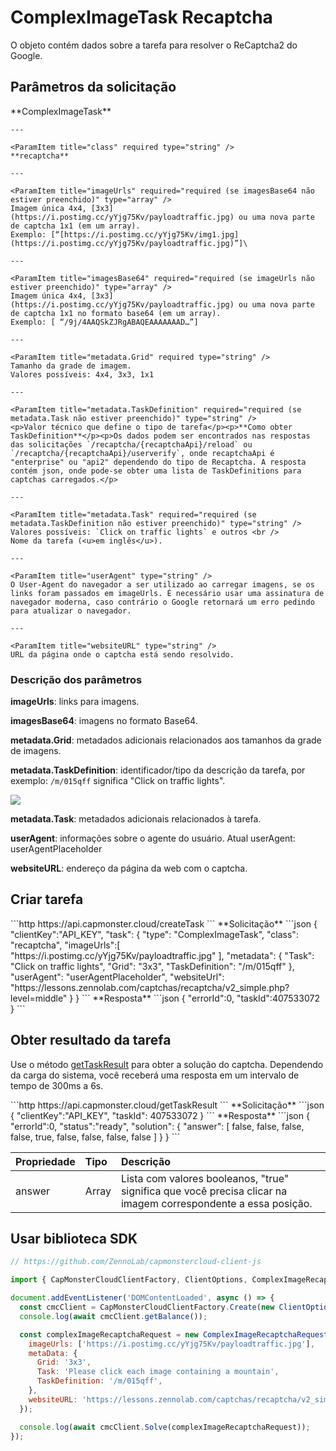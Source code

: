 ﻿---
sidebar_position: 8
sidebar_label: ComplexImageTask Recaptcha
---


# ComplexImageTask Recaptcha

<PriceBlockWrap>
  <PriceBlock title="reCAPTCHA 2 (3x3)" name="recaptcha3x3Image"/>
  <PriceBlock title="reCAPTCHA 2 (3x3)" name="recaptcha3x3DynamicImage"/>
  <PriceBlock title="reCAPTCHA 2 (4x4)" name="recaptcha4x4Image"/>
</PriceBlockWrap>

O objeto contém dados sobre a tarefa para resolver o ReCaptcha2 do Google.


## Parâmetros da solicitação
<TabItem value="proxyless" label="RecaptchaV2EnterpriseTaskProxyless (sem proxy)" default className="bordered-panel">
    <ParamItem title="type" required type="string" />
    **ComplexImageTask**

    ---

    <ParamItem title="class" required type="string" />
    **recaptcha**

    ---

    <ParamItem title="imageUrls" required="required (se imagesBase64 não estiver preenchido)" type="array" />
    Imagem única 4x4, [3x3](https://i.postimg.cc/yYjg75Kv/payloadtraffic.jpg) ou uma nova parte de captcha 1x1 (em um array).
    Exemplo: [“[https://i.postimg.cc/yYjg75Kv/img1.jpg](https://i.postimg.cc/yYjg75Kv/payloadtraffic.jpg)”]\

    ---

    <ParamItem title="imagesBase64" required="required (se imageUrls não estiver preenchido)" type="array" />
    Imagem única 4x4, [3x3](https://i.postimg.cc/yYjg75Kv/payloadtraffic.jpg) ou uma nova parte de captcha 1x1 no formato base64 (em um array).
    Exemplo: [ “/9j/4AAQSkZJRgABAQEAAAAAAAD…”]

    ---

    <ParamItem title="metadata.Grid" required type="string" />
    Tamanho da grade de imagem.
    Valores possíveis: 4x4, 3x3, 1x1

    ---

    <ParamItem title="metadata.TaskDefinition" required="required (se metadata.Task não estiver preenchido)" type="string" />
    <p>Valor técnico que define o tipo de tarefa</p><p>**Como obter TaskDefinition**</p><p>Os dados podem ser encontrados nas respostas das solicitações `/recaptcha/{recaptchaApi}/reload` ou `/recaptcha/{recaptchaApi}/userverify`, onde recaptchaApi é "enterprise" ou "api2" dependendo do tipo de Recaptcha. A resposta contém json, onde pode-se obter uma lista de TaskDefinitions para captchas carregados.</p>

    ---

    <ParamItem title="metadata.Task" required="required (se metadata.TaskDefinition não estiver preenchido)" type="string" />
    Valores possíveis: `Click on traffic lights` e outros <br />
    Nome da tarefa (<u>em inglês</u>).

    ---

    <ParamItem title="userAgent" type="string" />
    O User-Agent do navegador a ser utilizado ao carregar imagens, se os links foram passados em imageUrls. É necessário usar uma assinatura de navegador moderna, caso contrário o Google retornará um erro pedindo para atualizar o navegador.

    ---

    <ParamItem title="websiteURL" type="string" />
    URL da página onde o captcha está sendo resolvido.
  </TabItem>

### Descrição dos parâmetros

**imageUrls**: links para imagens.

**imagesBase64**: imagens no formato Base64.

**metadata.Grid**: metadados adicionais relacionados aos tamanhos da grade de imagens.

**metadata.TaskDefinition**: identificador/tipo da descrição da tarefa, por exemplo: `/m/015qff` significa "Click on traffic lights".

![](./images/recaptcha-click/taskdefinition.png)

**metadata.Task**: metadados adicionais relacionados à tarefa.

**userAgent**: informações sobre o agente do usuário. Atual userAgent: userAgentPlaceholder

**websiteURL**: endereço da página da web com o captcha.


## Criar tarefa


<TabItem value="proxyless" label="RecaptchaV2TaskProxyless (sem proxy)" default className="method-panel">
<MethodItem>
  ```http
  https://api.capmonster.cloud/createTask
  ```
</MethodItem>
<MethodDescription>
**Solicitação**
```json
{
  "clientKey":"API_KEY",
  "task": {
    "type": "ComplexImageTask",
    "class": "recaptcha",
    "imageUrls":[ "https://i.postimg.cc/yYjg75Kv/payloadtraffic.jpg" ],
    "metadata": {
      "Task": "Click on traffic lights",
      "Grid": "3x3",
      "TaskDefinition": "/m/015qff"
    },
    "userAgent": "userAgentPlaceholder",
    "websiteUrl": "https://lessons.zennolab.com/captchas/recaptcha/v2_simple.php?level=middle"
  }
}
```
**Resposta**
```json
{
  "errorId":0,
  "taskId":407533072
}
```

</MethodDescription>
</TabItem>



## Obter resultado da tarefa
Use o método [getTaskResult](../api/methods/get-task-result.md) para obter a solução do captcha. Dependendo da carga do sistema, você receberá uma resposta em um intervalo de tempo de 300ms a 6s.

<TabItem value="proxyless" label="GeeTestTaskProxyless (sem proxy)" default className="method-panel-full">
    <MethodItem>
```http
https://api.capmonster.cloud/getTaskResult
```
    </MethodItem>
    <MethodDescription>
**Solicitação**
```json
{
  "clientKey":"API_KEY",
  "taskId": 407533072
}
```
**Resposta**
```json
{
  "errorId":0,
  "status":"ready",
  "solution": {
    "answer": [ false, false, false, false, true, false, false, false, false ]
  }
}
```
  </MethodDescription>
  </TabItem>

<br />

|**Propriedade**|**Tipo**|**Descrição**|
| :- | :- | :- |
|answer|Array|Lista com valores booleanos, "true" significa que você precisa clicar na imagem correspondente a essa posição.|

## Usar biblioteca SDK

<Tabs className="full-width-tabs filled-tabs request-tabs" groupId="captcha-type">
  <TabItem value="js" label="JavaScript" default className="method-panel">

```js
// https://github.com/ZennoLab/capmonstercloud-client-js

import { CapMonsterCloudClientFactory, ClientOptions, ComplexImageRecaptchaRequest } from '@zennolab_com/capmonstercloud-client';

document.addEventListener('DOMContentLoaded', async () => {
  const cmcClient = CapMonsterCloudClientFactory.Create(new ClientOptions({ clientKey: '<your capmonster.cloud API key>' }));
  console.log(await cmcClient.getBalance());

  const complexImageRecaptchaRequest = new ComplexImageRecaptchaRequest({
    imageUrls: ['https://i.postimg.cc/yYjg75Kv/payloadtraffic.jpg'],
    metaData: {
      Grid: '3x3',
      Task: 'Please click each image containing a mountain',
      TaskDefinition: '/m/015qff',
    },
    websiteURL: 'https://lessons.zennolab.com/captchas/recaptcha/v2_simple.php?level=middle',
  });

  console.log(await cmcClient.Solve(complexImageRecaptchaRequest));
});
```
  </TabItem>
  
</Tabs>